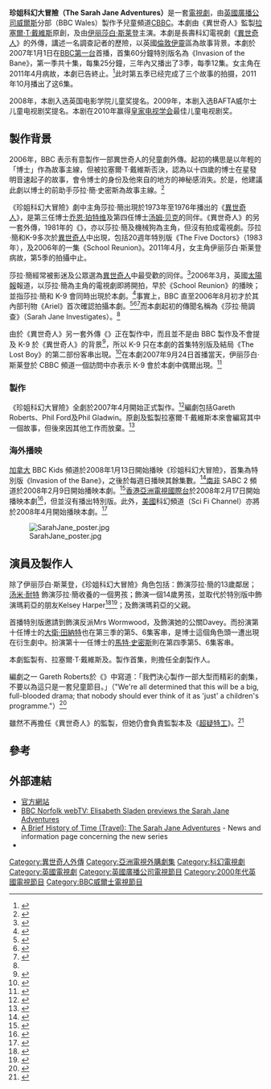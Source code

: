{{noteTA
|T=zh-hans:莎拉·简大冒险; zh-hk: 珍姐科幻大冒險; zh-tw:珍媽的星際冒險;
|1=zh-hans:莎拉·简大冒险; zh-hk: 珍姐科幻大冒險; zh-tw:珍媽的星際冒險;
|2=zh-hans:神秘博士;zh-hk:異世奇人;zh-tw:超時空博士;
|3=zh-hans:火炬木小组; zh-hk:超疑特工; zh-tw:火炬木;
|4=zh-hans:拉塞尔; zh-tw:羅素; zh-hant:拉塞爾; zh-hk:羅素;
|5=zh-hant:伊麗莎白·斯萊登;zh-tw:伊莉莎白·史萊登;zh-cn:伊丽莎白·斯莱登;zh-hk:伊莉莎伯·施利頓;
|G1=Show
|G2=TV
}}
{{Infobox Television
| show_name            = The Sarah Jane Adventures
| image                = [[File:The_Sarah_Jane_Adventures_intro.jpg|250px]]<!--FAIR USE of SarahJaneLogo.jpg: see image description page at http://en.wikipedia.org/wiki/Image:SarahJaneLogo.jpg-->
| caption              = ''The Sarah Jane Adventures'' 標題畫面
| format               = [[科幻|科幻]]<br>[[電視劇|電視劇]]
| spin-off to          = [[異世奇人|異世奇人]]
| camera               = 
| picture_format       = [[PAL制式|PAL]] ([[576i|576i]])
| audio_format         = 
| runtime              = 60分鐘 (特別版)<br>25分鐘 (每集)
| creator              = [[拉塞爾·T·戴維斯|拉塞爾·T·戴維斯]]
| developer            = 
| producer             = {{Tsl|en|Matthew Bouch|馬修·鮑奇}}
| executive_producer   = {{Tsl|en|Phil Collinson|菲爾·柯林森}} <br> [[拉塞爾·T·戴維斯|拉塞爾·T·戴維斯]] <br> {{Tsl|en|Julie Gardner|茱莉·加德納}}
| starring             = [[伊丽莎白·斯莱登|伊丽莎白·斯莱登]]<br>{{Tsl|en|Yasmin Paige|亞絲敏·佩姬}}<br>[[湯米·耐特|湯米·耐特]]<br>{{Tsl|en|Daniel Anthony (actor)|丹尼爾·安東尼 (演員)|丹尼爾·安東尼}}
| narrated             = 
| theme_music_composer = [[馬瑞·高德|馬瑞·高德]]
| opentheme            = 
| endtheme             = 
| country              = [[英國|英國]]
| language             = [[英語|英語]]
| network              = [[BBC第一台|BBC第一台]]<br>[[CBBC|CBBC]]
| first_aired          = 2007年
| last_aired           = 2011年
| num_episodes         =
| chronology           = 
| preceded_by          = 《{{Tsl|en|K-9 and Company|K-9與公司}}》
| followed_by          = 
| related              = 《[[異世奇人|異世奇人]]》<br>《[[超疑特工|超疑特工]]》
| website              = http://www.bbc.co.uk/sja
| imdb_id              = 0862620
| tv_com_id            = 67522
}}
'''珍姐科幻大冒險（The Sarah Jane Adventures）'''是一套[[電視劇|電視劇]]，由[[英國廣播公司|英國廣播公司]][[威爾斯|威爾斯]]分部（BBC Wales）製作予兒童頻道[[CBBC|CBBC]]。本劇由《異世奇人》監製[[拉塞爾·T·戴維斯|拉塞爾·T·戴維斯]]原創，及由[[伊丽莎白·斯莱登|伊丽莎白·斯莱登]]主演。本劇是長壽科幻電視劇《[[異世奇人|異世奇人]]》的外傳，講述一名調查記者{{Tsl|en|Sarah Jane Smith|莎拉·簡·史密斯}}的歷險，以英國[[倫敦|倫敦]][[伊靈|伊靈]]區為故事背景。本劇於2007年1月1日在[[BBC第一台|BBC第一台]]首播，首集60分鐘特別版名為《Invasion of the Bane》，第一季共十集，每集25分鐘，三年內又播出了3季，每季12集。女主角在2011年4月病故，本劇已告終止。<ref name="dwmoct">{{cite journal
 |date=2006-11-08|title=Sarah's Adventures
 |journal=Doctor Who Magazine
 |issue=375|pages=4}}</ref>此时第五季已经完成了三个故事的拍摄，2011年10月播出了这6集。

2008年，本剧入选英国电影学院儿童奖提名。2009年，本剧入选BAFTA威尔士儿童电视剧奖提名。本剧在2010年赢得[[皇家电视学会|皇家电视学会]]最佳儿童电视剧奖。

==製作背景==
2006年，BBC 表示有意製作一部異世奇人的兒童劇外傳。起初的構思是以年輕的「博士」作為故事主線，但被拉塞爾·T·戴維斯否決，認為以十四歲的博士在{{Tsl|en|Gallifrey|Gallifrey}}星發明音速起子的故事，會令博士的身份及他來自的地方的神秘感消失。於是，他建議此劇以博士的前助手莎拉·簡·史密斯為故事主線。<ref name=insidestory>{{cite book
 |last=Russell
 |first=Gary
 |authorlink=Gary Russell
 |title=Doctor Who:The Inside Story
 |url=https://archive.org/details/doctorwhoencyclo0000russ
 |year=2006
 |publisher=[[BBC_Books|BBC Books]]
 |location=[[London|London]]
 |id=ISBN 0-563-48649-X
 |pages=252}}</ref>

《珍姐科幻大冒險》劇中主角莎拉·簡出現於1973年至1976年播出的《[[異世奇人|異世奇人]]》，是第三任博士[[乔恩·珀特维|乔恩·珀特维]]及第四任博士[[汤姆·贝克|汤姆·贝克]]的同伴。《異世奇人》的另一套外傳，1981年的《{{Tsl|en|K-9 and Company|K-9與公司}}》，亦以莎拉·簡及機械狗{{Tsl|en|K-9 (Doctor Who)|K-9 (異世奇人)|K-9}}為主角，但沒有拍成電視劇。莎拉·簡和K-9多次於[[異世奇人|異世奇人]]中出現，包括20週年特別版《The Five Doctors》（1983年），及2006年的一集《School Reunion》。2011年4月，女主角伊丽莎白·斯莱登病故，第5季的拍攝中止。

莎拉·簡經常被影迷及公眾選為[[異世奇人|異世奇人]]中最受歡的同伴。<ref>{{cite web
| url = http://www.bbc.co.uk/norfolk/content/articles/2006/04/19/film_doctor_who_lis_sladen_interview_feature.shtml
| title = Doctor Who: Elisabeth Sladen talks
| accessdate = 2006-08-02
| date = 2006-06-07
| work = bbc.co.uk
| archive-date = 2012-04-19
| archive-url = https://www.webcitation.org/673864L5E?url=http://www.bbc.co.uk/norfolk/content/articles/2006/04/19/film_doctor_who_lis_sladen_interview_feature.shtml
| dead-url = no
}}</ref>2006年3月，英國[[太陽報_(英國)|太陽報]]報道，以莎拉·簡為主角的電視劇即將開拍，早於《School Reunion》的播映；並指莎拉·簡和 K-9 會同時出現於本劇。<ref>{{cite news
 |first = Sara
 |last = Nathan
 |url = http://www.thesun.co.uk/article/0,,2001320029-2006100483,00.html
 |title = Dr Who's K9 gets a lead
 |work = [[The_Sun_(newspaper)|The Sun]]
 |date = 2006-03-04
 |accessdate = 2006-08-02
 |archive-date = 2006-08-30
 |archive-url = https://web.archive.org/web/20060830221324/http://www.thesun.co.uk/article/0,,2001320029-2006100483,00.html
 |dead-url = no
 }}</ref>事實上，BBC 直至2006年8月初才於其內部刊物《Ariel》首次確認拍攝本劇。<ref name=OG1>{{cite web
| url = http://www.gallifreyone.com/cgi-bin/viewnews.cgi?id=EEVuulAZVpWNmQlQFw&tmpl=newsrss
| title = Sarah Jane Investigates
| author = Lyon, Shaun
| date = 2006-08-01
| work = Outpost Gallifrey News Page
| accessdate = 2006-08-02
| archive-date = 2007-10-13
| archive-url = https://web.archive.org/web/20071013103028/http://gallifreyone.com/cgi-bin/viewnews.cgi?id=EEVuulAZVpWNmQlQFw&tmpl=newsrss
| dead-url = no
}}</ref><ref name=Stage>{{cite web
| url = http://www.thestage.co.uk/tvtoday/2006/08/with_apologies.php
| title = With apologies...
| accessdate = 2006-08-06
| last = Wright
| first = Mark
| authorlink = Mark Wright (writer)
| date = 2006-08-02
| work = The Stage
| archive-date = 2007-09-30
| archive-url = https://web.archive.org/web/20070930183507/http://www.thestage.co.uk/tvtoday/2006/08/with_apologies.php
| dead-url = no
}}</ref><ref name="DWM373">{{cite journal
 | date =2006-09-13| title = SARAH JANE INVESTIGATES!
 | journal = Doctor Who Magazine
 | issue = 373
 | pages = 5
 }}</ref>而本劇起初的傳聞名稱為《莎拉·簡調查》（Sarah Jane Investigates）。<ref name=OG1 />

由於《異世奇人》另一套外傳《{{Tsl|en|K-9 (TV series)|K-9 (電視劇)|K-9}}》正在製作中，而且並不是由 BBC 製作及不會提及 K-9 於《異世奇人》的背景<ref name="sci fi">{{cite news
 |first = Joe
 |last = Nazzaro
 |title = ''Who''<nowiki>'</nowiki>s Sarah Jane Gets Own Show
 |url = http://www.scifi.com/scifiwire/index.php?category=1&id=38387
 |work = [[Sci_Fi_Wire|Sci Fi Wire]]
 |publisher = [[Sci_Fi_Channel_(United_States)|Sci Fi Channel]]
 |date = 2006-09-28
 |accessdate = 2006-09-28
 |archive-date = 2006-10-14
 |archive-url = https://web.archive.org/web/20061014071017/http://www.scifi.com/scifiwire/index.php?category=1&id=38387
 |dead-url = no
 }}</ref>，所以 K-9 只在本劇的首集特別版及結局《The Lost Boy》的第二部份客串出現。<ref name="pr">{{cite press release
 | title =Russell T Davies creates new series for CBBC, starring Doctor Who's Sarah Jane Smith
 | publisher =[[BBC|BBC]]
 | date =2006-09-14
 | url =http://www.bbc.co.uk/pressoffice/pressreleases/stories/2006/09_september/14/sarah.shtml
 | accessdate =2006-09-14
 | archive-date =2006-11-17
 | archive-url =https://web.archive.org/web/20061117120803/http://www.bbc.co.uk/pressoffice/pressreleases/stories/2006/09_september/14/sarah.shtml
 | dead-url =no
 }}</ref>在本劇2007年9月24日首播當天，伊丽莎白·斯莱登於 CBBC 頻道一個訪問中亦表示 K-9 會於本劇中偶爾出現。<ref name="k9cbbc">{{cite episode
 | title= CBBC
 | serieslink = CBBC
 | credits      = [[Ed_Petrie|Ed Petrie]], [[Elisabeth_Sladen|Elisabeth Sladen]]
 | network      = [[BBC|BBC]]
 | station = [[CBBC_Channel|CBBC Channel]]
 | city= [[London|London]], [[England|England]]
 | airdate= 2007-09-24}}</ref>

=== 製作 ===
《珍姐科幻大冒險》全劇於2007年4月開始正式製作。<ref name="dwmjan">{{cite journal
 | date =2007-01-31| first=Clayton
 | last=Hickman
 | authorlink=Clayton Hickman
 | coauthors=Spilsbury, Tom
 | title = Writing Sarah
 | journal = Doctor Who Magazine
 | issue = 378
 | pages = p. 5}}</ref>編劇包括Gareth Roberts、Phil Ford及Phil Gladwin。原創及監製拉塞爾·T·戴維斯本來會編寫其中一個故事，但後來因其他工作而放棄。<ref>{{cite web
 | title=Sarah Jane Update
 | url=http://www.gallifreyone.com/news.php#newsitemEElEpEuuAVHJyrqBDf
 | accessdate=2007-06-05
 | archive-date=2006-06-15
 | archive-url=https://web.archive.org/web/20060615055209/http://www.gallifreyone.com/news.php#newsitemEElEpEuuAVHJyrqBDf
 | dead-url=no
 }}</ref>

=== 海外播映 ===
[[加拿大|加拿大]] BBC Kids 頻道於2008年1月13日開始播映《珍姐科幻大冒險》，首集為特別版《Invasion of the Bane》，之後於每週日播映其餘集數。<ref>{{cite web |last=Doran |first=Mike |url=http://www.gallifreyone.com/cgi-bin/viewnews.cgi?id=EEAykAupApyxkKjxwK&tmpl=newsrss&style=feedstyle |title=Sarah Jane Adventures coming to Canada |accessdate=2008-02-05 |date=2007-11-28 |work=The Doctor Who News Page |archive-date=2008-02-01 |archive-url=https://web.archive.org/web/20080201185420/http://www.gallifreyone.com/cgi-bin/viewnews.cgi?id=EEAykAupApyxkKjxwK&tmpl=newsrss&style=feedstyle |dead-url=no }}</ref>[[南非|南非]] SABC 2 頻道於2008年2月9日開始播映本劇。<ref>{{cite web |last=Elliott |first=Benjamin F |url=http://www.gallifreyone.com/news.php#newsitemEkpkkplEpEZqYQmVUN |title=SJA on SABC2 South Africa |accessdate=2008-02-05 |date=2008-02-05 |work=The Doctor Who News Page |archive-date=2006-06-15 |archive-url=https://web.archive.org/web/20060615055209/http://www.gallifreyone.com/news.php#newsitemEkpkkplEpEZqYQmVUN |dead-url=no }}</ref>[[香港|香港]][[亞洲電視國際台|亞洲電視國際台]]於2008年2月17日開始播映本劇<ref>{{cite web|title=ATV World Schedule|url=http://www.hkatv.com/v3/schedule/schedule-world.html|accessdate=2008-02-17|publisher=[[亞洲電視國際台|亞洲電視國際台]]|deadurl=yes|archiveurl=https://web.archive.org/web/20080413054520/http://www.hkatv.com/v3/schedule/schedule-world.html|archivedate=2008-04-13}}</ref>，但並沒有播出特別版。此外，[[美國|美國]]科幻頻道（Sci Fi Channel）亦將於2008年4月開始播映本劇。<ref>{{cite press release  | title = DOCTOR WHO SEASON FOUR AND THE SARAH JANE ADVENTURES COMING TO SCI FI CHANNEL IN APRIL| publisher = [[NBC_Universal|NBC Universal]]  | date = 2008-02-04  | url = http://nbcumv.com/scifi/release_detail.nbc/scifi-20080204000000-doctorwhoseasonfo.html  | accessdate =}}</ref>

[[File:SarahJane_poster.jpg|thumb]]

==演員及製作人==
除了伊丽莎白·斯莱登，《珍姐科幻大冒險》角色包括：{{Tsl|en|Yasmin Paige|亞絲敏·佩姬}}飾演莎拉·簡的13歲鄰居{{Tsl|en|Maria Jackson|瑪莉亞·傑克遜}}；[[汤米·耐特|汤米·耐特]] 飾演莎拉·簡收養的一個男孩{{Tsl|en|Luke Smith|卢克·史密斯}}；{{Tsl|en|Daniel Anthony (actor)|丹尼爾·安東尼 (演員)|丹尼爾·安東尼}}飾演一個14歲男孩{{Tsl|en|Clyde Langer|克萊德·蘭格爾}}，並取代{{Tsl|en|Porsha Lawrence Mavour|Porsha Lawrence Mavour}}於特別版中飾演瑪莉亞的朋友Kelsey Harper<ref>{{cite web
 | title =Sarah Jane's new companion
 | publisher =[[Outpost_Gallifrey|Outpost Gallifrey]]
 | date =2007-05-02
 | url =http://www.gallifreyone.com/cgi-bin/viewnews.cgi?id=EEZlpAklEuNeJTaABW&tmpl=newsrss&style=feedstyle
 | accessdate =2007-05-23
 | archive-date =2007-05-13
 | archive-url =https://web.archive.org/web/20070513172619/http://www.gallifreyone.com/cgi-bin/viewnews.cgi?id=EEZlpAklEuNeJTaABW&tmpl=newsrss&style=feedstyle
 | dead-url =no
 }}</ref><ref name="DWM383">{{cite journal
 |date=2007-06-27|title=News Bites — Sarah's New Friend
 |journal=[[Doctor_Who_Magazine|Doctor Who Magazine]]
 |issue=383|pages=5}}</ref>；及{{Tsl|en|Joseph Millson|約瑟夫・米爾森}}飾演瑪莉亞的父親。

首播特別版邀請到{{Tsl|en|Samantha Bond|薩曼莎·邦德}}飾演反派Mrs Wormwood，及{{Tsl|en|Jamie Davis|傑米·戴維斯}}飾演她的公關Davey。而扮演第十任博士的[[大衛·田納特|大衛·田納特]]也在第三季的第5、6集客串，是博士這個角色頭一遭出現在衍生劇中。扮演第十一任博士的[[馬特·史密斯|馬特·史密斯]]則在第四季第5、6集客串。

本劇監製有{{Tsl|en|Phil Collinson|菲爾·柯林森}}、拉塞爾·T·戴維斯及{{Tsl|en|Julie Gardner|茱莉·加德納}}。{{Tsl|en|Susie Liggat|蘇姍·麗嘉}}製作首集，{{Tsl|en|Matthew Bouch|馬修·鮑奇}}則擔任全劇製作人。

編劇之一 Gareth Roberts於《{{Tsl|en|Doctor Who Magazine|神秘博士雜誌}}》中寫道：「我們決心製作一部大型而精彩的劇集，不要以為這只是一套兒童節目。」（"We're all determined that this will be a big, full-blooded drama; that nobody should ever think of it as 'just' a children's programme."）<ref name="production notes">{{cite journal|first=Gareth|last=Roberts|authorlink=Gareth Roberts|date=2006-11-08|title=Production Notes|journal=[[Doctor_Who_Magazine|Doctor Who Magazine]]|issue=375|pages=66}}</ref>

雖然{{Tsl|en|Julie Gardner|茱莉·加德納}}不再擔任《異世奇人》的監製，但她仍會負責監製本及《[[超疑特工|超疑特工]]》。<ref name="exec">{{cite press release| title = BBC Wales announces new Executive Producer of Doctor Who and Head of Drama| url = http://www.bbc.co.uk/pressoffice/pressreleases/stories/2007/12_december/11/who.shtml| publisher = [[BBC|BBC]]| date = 2007-12-11| accessdate = | archive-date = 2007-12-12| archive-url = https://web.archive.org/web/20071212213953/http://www.bbc.co.uk/pressoffice/pressreleases/stories/2007/12_december/11/who.shtml| dead-url = no}}</ref>

==參考==
{{Reflist}}

==外部連結==
*[http://www.bbc.co.uk/sja/ 官方網站] {{Wayback|url=http://www.bbc.co.uk/sja/ |date=20071011005006 }}
*[http://www.bbc.co.uk/norfolk/kids/sarah_jane_adventures.shtml BBC Norfolk webTV: Elisabeth Sladen previews the Sarah Jane Adventures] {{Wayback|url=http://www.bbc.co.uk/norfolk/kids/sarah_jane_adventures.shtml |date=20071011171023 }}
*[http://www.shannonsullivan.com/drwho/sarahjane.html A Brief History of Time (Travel): The Sarah Jane Adventures] {{Wayback|url=http://www.shannonsullivan.com/drwho/sarahjane.html |date=20080421182747 }} - News and information page concerning the new series
*{{imdb title | id=0862620 | title=The Sarah Jane Adventures}}

{{Authority control}}
{{DEFAULTSORT:Sarah Jane Adventures, The}}
[[Category:異世奇人外傳|Category:異世奇人外傳]]
[[Category:亞洲電視外購劇集|Category:亞洲電視外購劇集]]
[[Category:科幻電視劇|Category:科幻電視劇]]
[[Category:英國電視劇|Category:英國電視劇]]
[[Category:英國廣播公司電視節目|Category:英國廣播公司電視節目]]
[[Category:2000年代英國電視節目|Category:2000年代英國電視節目]]
[[Category:BBC威爾士電視節目|Category:BBC威爾士電視節目]]